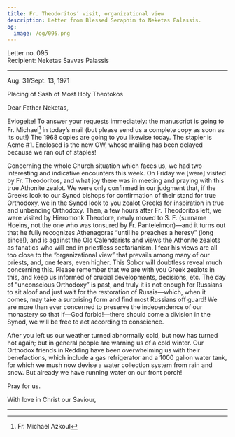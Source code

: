 ```yaml
---
title: Fr. Theodoritos’ visit, organizational view
description: Letter from Blessed Seraphim to Neketas Palassis.
og:
  image: /og/095.png
---
```


<div style={{textAlign:'right', fontFamily:'monospace'}}>Letter no. 095</div>
<div style={{textAlign:'left', fontFamily:'monospace'}}>Recipient: Neketas Savvas Palassis</div>

---

Aug. 31/Sept. 13, 1971

Placing of Sash of Most Holy Theotokos

Dear Father Neketas,

Evlogeite! To answer your requests immediately: the manuscript is going to Fr. Michael[^1] in today’s mail (but please send us a complete copy as soon as its out!) The 1968 copies are going to you likewise today. The stapler is Acme #1. Enclosed is the new OW, whose mailing has been delayed because we ran out of staples!

Concerning the whole Church situation which faces us, we had two interesting and indicative encounters this week. On Friday we [were] visited by Fr. Theodoritos, and what joy there was in meeting and praying with this true Athonite zealot. We were only confirmed in our judgment that, if the Greeks look to our Synod bishops for confirmation of their stand for true Orthodoxy, we in the Synod look to you zealot Greeks for inspiration in true and unbending Orthodoxy. Then, a few hours after Fr. Theodoritos left, we were visited by Hieromonk Theodore, newly moved to S. F. (surname Hoeins, not the one who was tonsured by Fr. Panteleimon)—and it turns out that he fully recognizes Athenagoras “until he preaches a heresy” (long since!), and is against the Old Calendarists and views the Athonite zealots as fanatics who will end in priestless sectarianism. I fear his views are all too close to the “organizational view” that prevails among many of our priests, and, one fears, even higher. This Sobor will doubtless reveal much concerning this. Please remember that we are with you Greek zealots in this, and keep us informed of crucial developments, decisions, etc. The day of “unconscious Orthodoxy” is past, and truly it is not enough for Russians to sit aloof and just wait for the restoration of Russia—which, when it comes, may take a surprising form and find most Russians off guard! We are more than ever concerned to preserve the independence of our monastery so that if—God forbid!—there should come a division in the Synod, we will be free to act according to conscience.

After you left us our weather turned abnormally cold, but now has turned hot again; but in general people are warning us of a cold winter. Our Orthodox friends in Redding have been overwhelming us with their benefactions, which include a gas refrigerator and a 1000 gallon water tank, for which we mush now devise a water collection system from rain and snow. But already we have running water on our front porch!

Pray for us.

With love in Christ our Saviour,

---

[^1]: Fr. Michael Azkoul
